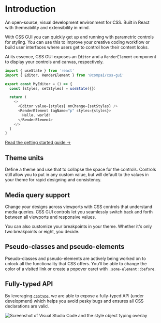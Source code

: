 
# Introduction

<FirstParagraph>
  An open-source, visual development environment for CSS. Built in React with
  themeability and extensibility in mind.
</FirstParagraph>

With CSS GUI you can quickly get up and running with parametric controls for styling.
You can use this to improve your creative coding workflow or build user interfaces
where users get to control how their content looks.

At its essence, CSS GUI exposes an `Editor` and a `RenderElement` component to display
your controls and canvas, respectively.

```js
import { useState } from 'react'
import { Editor, RenderElement } from '@compai/css-gui'

export const MyEditor = () => {
  const [styles, setStyles] = useState({})

  return (
    <>
      <Editor value={styles} onChange={setStyles} />
      <RenderElement tagName="p" styles={styles}>
        Hello, world!
      </RenderElement>
    </>
  )
}
```

[Read the getting started guide &rarr;](/getting-started)

## Theme units

Define a theme and use that to collapse the space for the controls.
Controls still allow you to put in any custom value, but will default
to the values in your theme for rapid designing and consistency.

## Media query support

Change your designs across viewports with CSS controls that understand
media queries. CSS GUI controls let you seamlessly switch back and forth
between all viewports and responsive values.

You can also customize your breakpoints in your theme. Whether it's only two
breakpoints or eight, you decide.

## Pseudo-classes and pseudo-elements

Pseudo-classes and pseudo-elements are actively being worked on to unlock
all the functionality that CSS offers. You'll be able to change the color
of a visited link or create a popover caret with `.some-element::before`.

## Fully-typed API

By leveraging [`csstype`](https://github.com/frenic/csstype), we are able to
expose a fully-typed API (under development) which helps you avoid pesky bugs
and ensures all CSS declarations are valid.

<div>
  <img
    alt="Screenshot of Visual Studio Code and the style object typing overlay"
    src="https://firebasestorage.googleapis.com/v0/b/compai.appspot.com/o/mdx-media%2FWAwPmG7L8yoCMEyFUozE%2FScreen%20Shot%202022-04-19%20at%209.25.34%20AM.png?alt=media&token=71c44316-06bc-443f-9ef5-70b015cda29e"
    style={{ width: '100%', margin: 'auto' }}
  />
</div>
